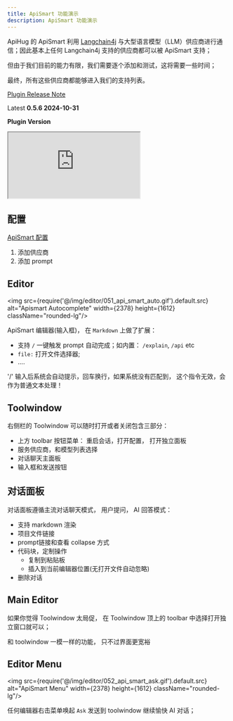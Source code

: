 ```yaml
---
title: ApiSmart 功能演示
description: ApiSmart 功能演示
---
```



ApiHug 的 ApiSmart 利用 [Langchain4j](https://github.com/langchain4j/langchain4j/) 与大型语言模型（LLM）供应商进行通信；因此基本上任何 Langchain4j 支持的供应商都可以被 ApiSmart 支持；

但由于我们目前的能力有限，我们需要逐个添加和测试，这将需要一些时间；

最终，所有这些供应商都能够进入我们的支持列表。

[Plugin Release Note](/zhCN-docs/changelog/plugin)

Latest **0.5.6 2024-10-31**

**Plugin Version**

<div>
  <iframe
    src="https://plugins.jetbrains.com/embeddable/install/23534"
    border="0"
    height={'48px'}
    allow="accelerometer; autoplay; clipboard-write; encrypted-media; gyroscope; picture-in-picture"
    allowFullScreen
  ></iframe>
</div>


## 配置

[ApiSmart 配置](/zhCN-docs/copilot/001_settings)

1. 添加供应商
2. 添加 prompt

## Editor

<img src={require('@/img/editor/051_api_smart_auto.gif').default.src} alt="Apismart Autocomplete" width={2378} height={1612}
     className="rounded-lg"/>

ApiSmart 编辑器(输入框)， 在 `Markdown` 上做了扩展：

-  支持 `/` 一键触发 prompt 自动完成；如内置： `/explain`, `/api` etc
-  `file:` 打开文件选择器;
-  ....

<TipInfo>
  '/' 输入后系统会自动提示，回车换行，如果系统没有匹配到， 这个指令无效，会作为普通文本处理！
</TipInfo>

## Toolwindow

右侧栏的 Toolwindow 可以随时打开或者关闭包含三部分：

- 上方 toolbar 按钮菜单： 重启会话，打开配置， 打开独立面板
- 服务供应商，和模型列表选择
- 对话聊天主面板
- 输入框和发送按钮


## 对话面板

对话面板遵循主流对话聊天模式， 用户提问， AI 回答模式：

- 支持 markdown 渲染
- 项目文件链接
- prompt链接和查看 collapse 方式
- 代码块，定制操作
   - 复制到粘贴板
   - 插入到当前编辑器位置(无打开文件自动忽略)
- 删除对话


## Main Editor

如果你觉得 Toolwindow 太局促， 在 Toolwindow 顶上的 toolbar 中选择打开独立窗口就可以；

和 toolwindow 一模一样的功能， 只不过界面更宽裕


## Editor Menu

<img src={require('@/img/editor/052_api_smart_ask.gif').default.src} alt="ApiSmart Menu" width={2378} height={1612}
     className="rounded-lg"/>

任何编辑器右击菜单唤起 `Ask` 发送到 toolwindow 继续愉快 AI 对话；

